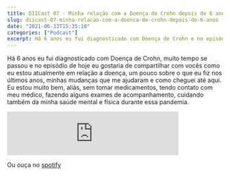 ```yaml
---
title: DIICast 07 - Minha relação com a Doença de Crohn depois de 6 anos
slug: diicast-07-minha-relacao-com-a-doenca-de-crohn-depois-de-6-anos
date: "2021-06-13T15:35:10"
categories: ["Podcast"]
excerpt: Há 6 anos eu fui diagnosticado com Doença de Crohn e no episódio de hoje eu gostaria de compartilhar com vocês como eu estou atualmente em relação a doença
---
```


Há 6 anos eu fui diagnosticado com Doença de Crohn, muito tempo se passou e no episódio de hoje eu gostaria de compartilhar com vocês como eu estou atualmente em relação a doença, um pouco sobre o que eu fiz nos últimos anos, minhas mudanças que me ajudaram e como cheguei até aqui. Eu estou muito bem, aliás, sem tomar medicamentos, tendo contato com meu médico, fazendo alguns exames de acompanhamento, cuidando também da minha saúde mental e física durante essa pandemia.

<iframe
  src="https://anchor.fm/diicast/embed/episodes/DIICast-07---Minha-Relao-com-a-doena-de-Crohn-depois-de-6-anos-e12n5d6"
  height="102px"
  width="400px"
  frameborder="0"
  scrolling="no"
></iframe>

Ou ouça no [spotify](https://open.spotify.com/show/1bBEJfb7HTj3rKrehJEFbd)
